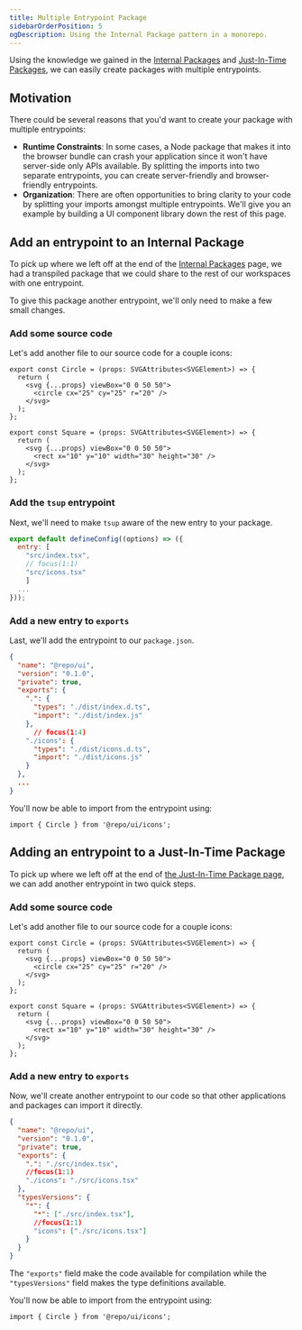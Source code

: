 ```yaml
---
title: Multiple Entrypoint Package
sidebarOrderPosition: 5
ogDescription: Using the Internal Package pattern in a monorepo.
---
```


Using the knowledge we gained in the [Internal Packages](/monorepos/packaging/internal) and [Just-In-Time Packages](/monorepos/packaging/jit), we can easily create packages with multiple entrypoints.

## Motivation

There could be several reasons that you'd want to create your package with multiple entrypoints:

- **Runtime Constraints**: In some cases, a Node package that makes it into the browser bundle can crash your application since it won't have server-side only APIs available. By splitting the imports into two separate entrypoints, you can create server-friendly and browser-friendly entrypoints.
- **Organization**: There are often opportunities to bring clarity to your code by splitting your imports amongst multiple entrypoints. We'll give you an example by building a UI component library down the rest of this page.

## Add an entrypoint to an Internal Package

To pick up where we left off at the end of the [Internal Packages](/monorepos/packaging/internal) page, we had a transpiled package that we could share to the rest of our workspaces with one entrypoint.

To give this package another entrypoint, we'll only need to make a few small changes.

### Add some source code

Let's add another file to our source code for a couple icons:

```tsx filename="packages/ui/src/icons.tsx"
export const Circle = (props: SVGAttributes<SVGElement>) => {
  return (
    <svg {...props} viewBox="0 0 50 50">
      <circle cx="25" cy="25" r="20" />
    </svg>
  );
};

export const Square = (props: SVGAttributes<SVGElement>) => {
  return (
    <svg {...props} viewBox="0 0 50 50">
      <rect x="10" y="10" width="30" height="30" />
    </svg>
  );
};
```

### Add the `tsup` entrypoint

Next, we'll need to make `tsup` aware of the new entry to your package.

```js filename="packages/ui/tsup.config.js" note="We're using JavaScript here but will still get great autocomplete. 😄"
export default defineConfig((options) => ({
  entry: [
    "src/index.tsx",
    // focus(1:1)
    "src/icons.tsx"
    ]
  ...
}));
```

### Add a new entry to `exports`

Last, we'll add the entrypoint to our `package.json`.

```json filename="packages/ui/package.json"
{
  "name": "@repo/ui",
  "version": "0.1.0",
  "private": true,
  "exports": {
    ".": {
      "types": "./dist/index.d.ts",
      "import": "./dist/index.js"
    },
      // focus(1:4)
    "./icons": {
      "types": "./dist/icons.d.ts",
      "import": "./dist/icons.js"
    }
  },
  ...
}
```

You'll now be able to import from the entrypoint using:

```tsx filename="apps/web/src/index.tsx"
import { Circle } from '@repo/ui/icons';
```

## Adding an entrypoint to a Just-In-Time Package

To pick up where we left off at the end of [the Just-In-Time Package page](/monorepos/packaging/jit), we can add another entrypoint in two quick steps.

### Add some source code

Let's add another file to our source code for a couple icons:

```tsx filename="packages/ui/src/icons.tsx"
export const Circle = (props: SVGAttributes<SVGElement>) => {
  return (
    <svg {...props} viewBox="0 0 50 50">
      <circle cx="25" cy="25" r="20" />
    </svg>
  );
};

export const Square = (props: SVGAttributes<SVGElement>) => {
  return (
    <svg {...props} viewBox="0 0 50 50">
      <rect x="10" y="10" width="30" height="30" />
    </svg>
  );
};
```

### Add a new entry to `exports`

Now, we'll create another entrypoint to our code so that other applications and packages can import it directly.

```json filename="packages/ui/package.json"
{
  "name": "@repo/ui",
  "version": "0.1.0",
  "private": true,
  "exports": {
    ".": "./src/index.tsx",
    //focus(1:1)
    "./icons": "./src/icons.tsx"
  },
  "typesVersions": {
    "*": {
      "*": ["./src/index.tsx"],
      //focus(1:1)
      "icons": ["./src/icons.tsx"]
    }
  }
}
```

The `"exports"` field make the code available for compilation while the `"typesVersions"` field makes the type definitions available.

You'll now be able to import from the entrypoint using:

```tsx filename="apps/web/src/index.tsx"
import { Circle } from '@repo/ui/icons';
```
